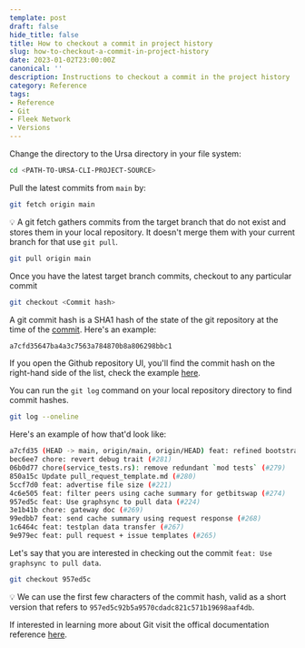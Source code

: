 ```yaml
---
template: post
draft: false
hide_title: false
title: How to checkout a commit in project history
slug: how-to-checkout-a-commit-in-project-history
date: 2023-01-02T23:00:00Z
canonical: ''
description: Instructions to checkout a commit in the project history
category: Reference
tags:
- Reference
- Git
- Fleek Network
- Versions
---
```


Change the directory to the Ursa directory in your file system:

```sh
cd <PATH-TO-URSA-CLI-PROJECT-SOURCE>
```

Pull the latest commits from `main` by:

```sh
git fetch origin main
```

💡 A git fetch gathers commits from the target branch that do not exist and stores them in your local repository. It doesn't merge them with your current branch for that use `git pull`.

```sh
git pull origin main
```

Once you have the latest target branch commits, checkout to any particular commit

```sh
git checkout <Commit hash>
```

A git commit hash is a SHA1 hash of the state of the git repository at the time of the [commit](https://github.com/fleek-network/ursa/commit/a7cfd35647ba4a3c7563a784870b8a806298bbc1). Here's an example:

```sh
a7cfd35647ba4a3c7563a784870b8a806298bbc1
```

If you open the Github repository UI, you'll find the commit hash on the right-hand side of the list, check the example [here](https://github.com/fleek-network/ursa/commits/main).

You can run the `git log` command on your local repository directory to find commit hashes.

```sh
git log --oneline
```

Here's an example of how that'd look like:

```sh
a7cfd35 (HEAD -> main, origin/main, origin/HEAD) feat: refined bootstrapping for testplan (#282)
bec6ee7 chore: revert debug trait (#281)
06b0d77 chore(service_tests.rs): remove redundant `mod tests` (#279)
850a15c Update pull_request_template.md (#280)
5ccf7d0 feat: advertise file size (#221)
4c6e505 feat: filter peers using cache summary for getbitswap (#274)
957ed5c feat: Use graphsync to pull data (#224)
3e1b41b chore: gateway doc (#269)
99edbb7 feat: send cache summary using request response (#268)
1c6464c feat: testplan data transfer (#267)
9e979ec feat: pull request + issue templates (#265)
```

Let's say that you are interested in checking out the commit `feat: Use graphsync to pull data`.

```sh
git checkout 957ed5c
```

💡 We can use the first few characters of the commit hash, valid as a short version that refers to `957ed5c92b5a9570cdadc821c571b19698aaf4db`.

If interested in learning more about Git visit the offical documentation reference [here](https://www.git-scm.com/docs).
